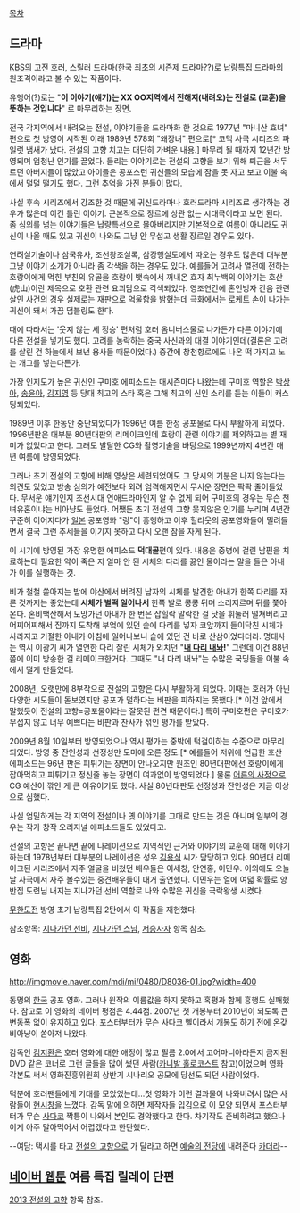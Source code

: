 [[목차]]
== 드라마 ==
[[KBS]]의 고전 호러, 스릴러 드라마(한국 최초의 시즌제 드라마??)로 [[납량]]특집 드라마의 원조격이라고 볼 수 있는 작품이다.

유행어(?)로는 "'''이 이야기(얘기)는 XX OO지역에서 전해지(내려오)는 전설로 (교훈)을 뜻하는 것입니다'''" 로 마무리하는 장면.

전국 각지역에서 내려오는 전설, 이야기들을 드라마화 한 것으로 1977년 "마니산 효녀" 편으로 첫 방영이 시작된 이래 1989년 578회 "왜장녀" 편으로[* 코믹 사극 시리즈의 파일럿 냄새가 났다. 전설의 고향 치고는 대단히 가벼운 내용.] 마무리 될 때까지 12년간 방영되며 엄청난 인기를 끌었다. 들리는 이야기로는 전설의 고향을 보기 위해 퇴근을 서두르던 아버지들이 많았고 아이들은 공포스런 귀신들의 모습에 잠을 못 자고 보고 이불 속에서 덜덜 떨기도 했다. 그런 추억을 가진 분들이 많다.

사실 후속 시리즈에서 강조한 것 때문에 귀신드라마나 호러드라마 시리즈로 생각하는 경우가 많은데 이건 틀린 이야기. 근본적으로 장르에 상관 없는 시대극이라고 보면 된다. 좀 심의를 넘는 이야기들은 납량특선으로 몰아버리지만 기본적으로 여름이 아니라도 귀신이 나올 때도 있고 귀신이 나와도 그냥 안 무섭고 생활 장르일 경우도 있다.

연려실기술이나 삼국유사, 조선왕조실록, 삼강행실도에서 따오는 경우도 많은데 대부분 그냥 이야기 소개가 아니라 좀 각색을 하는 경우도 있다. 예를들어 고려사 열전에 전하는 호랑이에게 먹힌 부친의 유골을 호랑이 뱃속에서 꺼내온 효자 최누백의 이야기는 호산(虎山)이란 제목으로 호환 관련 요괴담으로 각색되었다. 영조연간에 혼인빙자 간음 관련 살인 사건의 경우 실제로는 재판으로 억울함을 밝혔는데 극화에서는 로케트 손이 나가는 귀신이 돼서 가끔 덤블링도 한다.

때에 따라서는 '웃지 않는 세 정승' 편처럼 호러 옴니버스물로 나가든가 다른 이야기에 다른 전설을 넣기도 했다. 고려를 농락하는 중국 사신과의 대결 이야기인데(결론은 고려를 살린 건 하늘에서 보낸 용사들 때문이었다.) 중간에 창천항로에도 나온 떡 가지고 노는 개그를 넣는다든가.

가장 인지도가 높은 귀신인 구미호 에피소드는 매시즌마다 나왔는데 구미호 역할은 [[박상아]], [[송윤아]], [[김지영]] 등 당대 최고의 스타 혹은 그해 최고의 신인 소리를 듣는 이들이 캐스팅되었다.

1989년 이후 한동안 중단되었다가 1996년 여름 한정 공포물로 다시 부활하게 되었다. 1996년판은 대부분 80년대판의 리메이크인데 호랑이 관련 이야기를 제외하고는 별 재미가 없었다고 한다. 그래도 발달한 CG와 촬영기술을 바탕으로 1999년까지 4년간 매년 여름에 방영되었다. 

그러나 초기 전설의 고향에 비해 영상은 세련되었어도 그 당시의 기분은 나지 않는다는 의견도 있었고 방송 심의가 예전보다 외려 엄격해지면서 무서운 장면은 팍팍 줄어들었다. 무서운 얘기인지 조선시대 연애드라마인지 알 수 없게 되어 구미호의 경우는 무슨 천녀유혼이냐는 비아냥도 들었다. 어쨌든 초기 전설의 고향 못지않은 인기를 누리며 4년간 꾸준히 이어지다가 [[일본]] 공포영화 "링"이 흥행하고 이후 헐리웃의 공포영화들이 밀려들면서 결국 그런 추세들을 이기지 못하고 다시 오랜 잠을 자게 된다.

이 시기에 방영된 가장 유명한 에피소드 '''덕대골'''편이 있다. 내용은 중병에 걸린 남편을 치료하는데 필요한 약이 죽은 지 얼마 안 된 시체의 다리를 끓인 물이라는 말을 들은 아내가 이를 실행하는 것.

비가 철철 쏟아지는 밤에 야산에서 버려진 남자의 시체를 발견한 아내가 한쪽 다리를 자른 것까지는 좋았는데 '''시체가 벌떡 일어나서''' 한쪽 발로 콩콩 뒤며 소리지르며 뒤를 쫓아온다. 혼비백산해서 도망가던 아내가 한 번은 잡힐락 말락한 걸 낫을 휘둘러 떨쳐버리고 어찌어찌해서 집까지 도착해 부엌에 있던 솥에 다리를 넣자 코앞까지 들이닥친 시체가 사라지고 기절한 아내가 아침에 일어나보니 솥에 있던 건 바로 산삼이었다더라. 명대사는 역시 이광기 씨가 열연한 다리 잘린 시체가 외치던 "'''[[내 다리 내놔]]!'''" 그런데 이건 88년쯤에 이미 방송한 걸 리메이크한거다. 그때도 "내 다리 내놔"는 수많은 국딩들을 이불 속에서 떨게 만들었다.

2008년, 오랫만에 8부작으로 전설의 고향은 다시 부활하게 되었다. 이때는 호러가 아닌 다양한 시도들이 돋보였지만 공포가 덜하다는 비판을 피하지는 못했다.[* 이건 앞에서 말했듯이 전설의 고향=공포물이라는 잘못된 편견 때문이다.] 특히 구미호편은 구미호가 무섭지 않고 너무 예쁘다는 비판과 찬사가 섞인 평가를 받았다.

2009년 8월 10일부터 방영되었으나 역시 평가는 중박에 턱걸이하는 수준으로 마무리되었다. 방영 중 잔인성과 선정성만 도마에 오른 정도.[* 예를들어 저위에 언급한 호산 에피소드는 96년 판은 피튀기는 장면이 안나오지만 원조인 80년대판에선 호랑이에게 잡아먹히고 피튀기고 정신줄 놓는 장면이 여과없이 방영되었다.] 물론 [[어른의 사정]]으로 CG 예산이 깎인 게 큰 이유이기도 했다. 사실 80년대판도 선정성과 잔인성은 지금 이상으로 심했다.

사실 엄밀하게는 각 지역의 전설이나 옛 이야기를 그대로 만드는 것은 아니며 일부의 경우는 작가 창작 오리지널 에피소드들도 있었다고. 

전설의 고향은 끝나면 끝에 나레이션으로 지역적인 근거와 이야기의 교훈에 대해 이야기하는데 1978년부터 대부분의 나레이션은 성우 [[김용식]] 씨가 담당하고 있다. 90년대 리메이크된 시리즈에서 자주 얼굴을 비쳤던 배우들은 이세창, 안연홍, 이민우. 이외에도 오늘날 사극에서 자주 볼수있는 중견배우들이 대거 출연했다. 이민우는 열에 여덟 확률로 양반집 도련님 내지는 지나가던 선비 역할로 나와 수많은 귀신을 극락왕생 시켰다.

[[무한도전]] 방영 초기 납량특집 2탄에서 이 작품을 재현했다.

참조항목: [[지나가던 선비]], [[지나가던 스님]], [[저승사자]] 항목 참조.

== 영화 ==
http://imgmovie.naver.com/mdi/mi/0480/D8036-01.jpg?width=400

동명의 [[한국]] 공포 영화. 그러나 원작의 이름값을 하지 못하고 혹평과 함께 흥행도 실패했다. 참고로 이 영화의 네이버 평점은 4.44점. 2007년 첫 개봉부터 2010년이 되도록 큰 변동폭 없이 유지하고 있다. 포스터부터가 무슨 사다코 삘이라서 개봉도 하기 전에 온갖 비아냥이 쏟아져 나왔다.

감독인 [[김지환]]은 호러 영화에 대한 애정이 많고 필름 2.0에서 고어마니아라든지 금지된 DVD 같은 코너로 그런 글들을 많이 썼던 사람([[카니발 홀로코스트]] 참고)이었으며 영화각본도 써서 영화진흥위원회 상반기 시나리오 공모에 당선도 되던 사람이었다.

덕분에 호러팬들에게 기대를 모았었는데...첫 영화가 이런 결과물이 나와버려서 많은 사람들이 [[현시창]]을 느꼈다. 감독 말에 의하면 제작자들 입김으로 이 모양 되면서 포스터부터가 무슨 [[사다코]] 짝퉁이 나와서 본인도 경악했다고 한다. 차기작도 준비하려고 했으나 이게 아주 말아먹어서 어렵겠다고 한탄했다.

--여담: 택시를 타고 [[전설의 고향]]으로 가 달라고 하면 [[예술의 전당]]에 내려준다 [[카더라]]--

== [[네이버 웹툰]] 여름 특집 릴레이 단편 ==
[[2013 전설의 고향]] 항목 참조.
